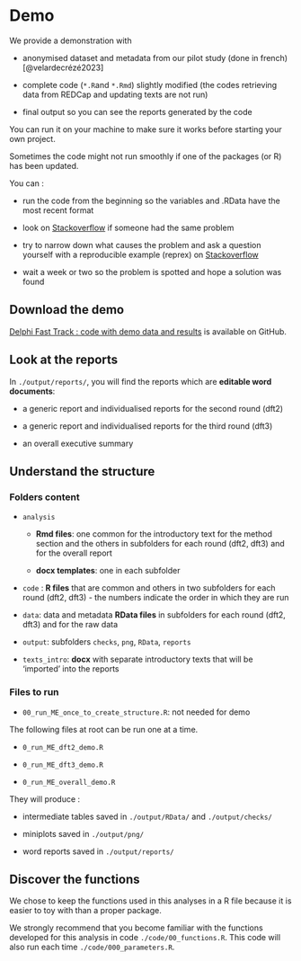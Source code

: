 # Demo {#sec-demo}

We provide a demonstration with

-   anonymised dataset and metadata from our pilot study (done in french) [@velardecrézé2023]

-   complete code (`*.R`and `*.Rmd`) slightly modified (the codes retrieving data from REDCap and updating texts are not run)

-   final output so you can see the reports generated by the code

You can run it on your machine to make sure it works before starting your own project.

::: {.callout-warning appearance="simple"}
Sometimes the code might not run smoothly if one of the packages (or R) has been updated.

You can :

-   run the code from the beginning so the variables and .RData have the most recent format

-   look on [Stackoverflow](https://www.stackoverflow.com) if someone had the same problem

-   try to narrow down what causes the problem and ask a question yourself with a reproducible example (reprex) on [Stackoverflow](https://www.stackoverflow.com)

-   wait a week or two so the problem is spotted and hope a solution was found
:::

## Download the demo

[Delphi Fast Track : code with demo data and results](https://github.com/Unisante) is available on GitHub.

## Look at the reports

In `./output/reports/`, you will find the reports which are **editable word documents**:

-   a generic report and individualised reports for the second round (dft2)

-   a generic report and individualised reports for the third round (dft3)

-   an overall executive summary

## Understand the structure

### Folders content

-   `analysis`

    -   **Rmd files**: one common for the introductory text for the method section and the others in subfolders for each round (dft2, dft3) and for the overall report

    -   **docx templates**: one in each subfolder

-   `code` : **R files** that are common and others in two subfolders for each round (dft2, dft3) - the numbers indicate the order in which they are run

-   `data`: data and metadata **RData files** in subfolders for each round (dft2, dft3) and for the raw data

-   `output`: subfolders `checks`, `png`, `RData`, `reports`

-   `texts_intro`: **docx** with separate introductory texts that will be 'imported' into the reports

### Files to run

-   `00_run_ME_once_to_create_structure.R`: not needed for demo

The following files at root can be run one at a time.

-   `0_run_ME_dft2_demo.R`

-   `0_run_ME_dft3_demo.R`

-   `0_run_ME_overall_demo.R`

They will produce :

-   intermediate tables saved in `./output/RData/` and `./output/checks/`

-   miniplots saved in `./output/png/`

-   word reports saved in `./output/reports/`

## Discover the functions {#sec-discover-functions}

We chose to keep the functions used in this analyses in a R file because it is easier to toy with than a proper package.

We strongly recommend that you become familiar with the functions developed for this analysis in code `./code/00_functions.R`. This code will also run each time `./code/000_parameters.R`.
